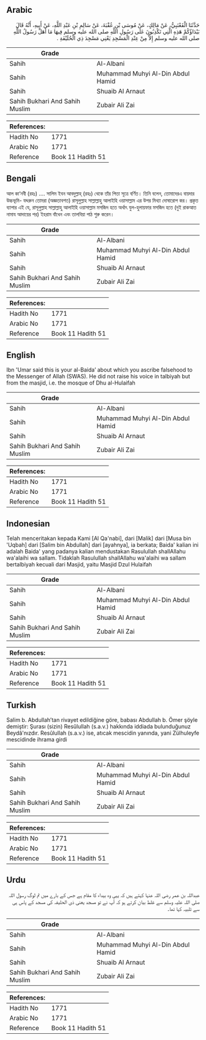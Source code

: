 ## Arabic


<div dir="rtl" lang="ar" style={{fontSize:'larger',backgroundColor:'#f8f9fa',padding:20}}>
حَدَّثَنَا الْقَعْنَبِيُّ، عَنْ مَالِكٍ، عَنْ مُوسَى بْنِ عُقْبَةَ، عَنْ سَالِمِ بْنِ عَبْدِ اللَّهِ، عَنْ أَبِيهِ، أَنَّهُ قَالَ بَيْدَاؤُكُمْ هَذِهِ الَّتِي تَكْذِبُونَ عَلَى رَسُولِ اللَّهِ صلى الله عليه وسلم فِيهَا مَا أَهَلَّ رَسُولُ اللَّهِ صلى الله عليه وسلم إِلاَّ مِنْ عِنْدِ الْمَسْجِدِ يَعْنِي مَسْجِدَ ذِي الْحُلَيْفَةِ ‏.‏
</div>
<div style={{backgroundColor:'#f8f9fa',padding:20, marginBottom: 10}}><table> <thead> <tr> <th>Grade</th> <th></th> </tr> </thead> <tbody> <tr><td>Sahih</td><td>Al-Albani</td></tr><tr><td>Sahih</td><td>Muhammad Muhyi Al-Din Abdul Hamid</td></tr><tr><td>Sahih</td><td>Shuaib Al Arnaut</td></tr><tr><td>Sahih Bukhari And Sahih Muslim</td><td>Zubair Ali Zai</td></tr></tbody></table><table> <thead> <tr> <th>References:</th> <th></th> </tr> </thead> <tbody><tr><td>Hadith No</td><td>1771</td></tr><tr><td>Arabic No</td><td>1771</td></tr><tr><td>Reference</td><td>Book 11 Hadith 51</td></tr></tbody></table></div>

## Bengali


<div dir="ltr" lang="bn" style={{fontSize:'larger',backgroundColor:'#f8f9fa',padding:20}}>
আল কা‘নবী (রহঃ) .... সালিম ইবন আবদুল্লাহ্ (রহঃ) থেকে তাঁর পিতা সূত্রে বর্ণিত। তিনি বলেন, তোমাদেরএ বায়দার উচ্চভূমি- যদ্দরুন তোমরা (অজ্ঞতাবশত) রাসূলুল্লাহ সাল্লাল্লাহু আলাইহি ওয়াসাল্লাম এর উপর মিথ্যা দোষারোপ কর। প্রকৃত ব্যাপার এই যে, রাসূলুল্লাহ সাল্লাল্লাহু আলাইহি ওয়াসাল্লাম মসজিদ হতে অর্থাৎ যুল-হুলায়ফার মসজিদ হতে (দুই রাকআত নামায আদায়ের পর) ইহরাম বাঁধেন এবং তালবিয়া পাঠ শুরু করেন।
</div>
<div style={{backgroundColor:'#f8f9fa',padding:20, marginBottom: 10}}><table> <thead> <tr> <th>Grade</th> <th></th> </tr> </thead> <tbody> <tr><td>Sahih</td><td>Al-Albani</td></tr><tr><td>Sahih</td><td>Muhammad Muhyi Al-Din Abdul Hamid</td></tr><tr><td>Sahih</td><td>Shuaib Al Arnaut</td></tr><tr><td>Sahih Bukhari And Sahih Muslim</td><td>Zubair Ali Zai</td></tr></tbody></table><table> <thead> <tr> <th>References:</th> <th></th> </tr> </thead> <tbody><tr><td>Hadith No</td><td>1771</td></tr><tr><td>Arabic No</td><td>1771</td></tr><tr><td>Reference</td><td>Book 11 Hadith 51</td></tr></tbody></table></div>

## English


<div dir="ltr" lang="en" style={{fontSize:'larger',backgroundColor:'#f8f9fa',padding:20}}>
Ibn 'Umar said this is your al-Baida’ about which you ascribe falsehood to the Messenger of Allah (SWAS). He did not raise his voice in talbiyah but from the masjid, i.e. the mosque of Dhu al-Hulaifah
</div>
<div style={{backgroundColor:'#f8f9fa',padding:20, marginBottom: 10}}><table> <thead> <tr> <th>Grade</th> <th></th> </tr> </thead> <tbody> <tr><td>Sahih</td><td>Al-Albani</td></tr><tr><td>Sahih</td><td>Muhammad Muhyi Al-Din Abdul Hamid</td></tr><tr><td>Sahih</td><td>Shuaib Al Arnaut</td></tr><tr><td>Sahih Bukhari And Sahih Muslim</td><td>Zubair Ali Zai</td></tr></tbody></table><table> <thead> <tr> <th>References:</th> <th></th> </tr> </thead> <tbody><tr><td>Hadith No</td><td>1771</td></tr><tr><td>Arabic No</td><td>1771</td></tr><tr><td>Reference</td><td>Book 11 Hadith 51</td></tr></tbody></table></div>

## Indonesian


<div dir="ltr" lang="id" style={{fontSize:'larger',backgroundColor:'#f8f9fa',padding:20}}>
Telah menceritakan kepada Kami [Al Qa'nabi], dari [Malik] dari [Musa bin 'Uqbah] dari [Salim bin Abdullah] dari [ayahnya], ia berkata; Baida' kalian ini adalah Baida' yang padanya kalian mendustakan Rasulullah shallAllahu wa'alaihi wa sallam. Tidaklah Rasulullah shallAllahu wa'alaihi wa sallam bertalbiyah kecuali dari Masjid, yaitu Masjid Dzul Hulaifah
</div>
<div style={{backgroundColor:'#f8f9fa',padding:20, marginBottom: 10}}><table> <thead> <tr> <th>Grade</th> <th></th> </tr> </thead> <tbody> <tr><td>Sahih</td><td>Al-Albani</td></tr><tr><td>Sahih</td><td>Muhammad Muhyi Al-Din Abdul Hamid</td></tr><tr><td>Sahih</td><td>Shuaib Al Arnaut</td></tr><tr><td>Sahih Bukhari And Sahih Muslim</td><td>Zubair Ali Zai</td></tr></tbody></table><table> <thead> <tr> <th>References:</th> <th></th> </tr> </thead> <tbody><tr><td>Hadith No</td><td>1771</td></tr><tr><td>Arabic No</td><td>1771</td></tr><tr><td>Reference</td><td>Book 11 Hadith 51</td></tr></tbody></table></div>

## Turkish


<div dir="ltr" lang="tr" style={{fontSize:'larger',backgroundColor:'#f8f9fa',padding:20}}>
Salim b. Abdullah’tan rivayet edildiğine göre, babası Abdullah b. Ömer şöyle demiştir: Şurası (sizin) Resûlullah (s.a.v.) hakkında iddiada bulunduğunuz Beydâ'nızdır. Resûlullah (s.a.v.) ise, atıcak mescidin yanında, yani Zülhuleyfe mescidinde ihrama girdi
</div>
<div style={{backgroundColor:'#f8f9fa',padding:20, marginBottom: 10}}><table> <thead> <tr> <th>Grade</th> <th></th> </tr> </thead> <tbody> <tr><td>Sahih</td><td>Al-Albani</td></tr><tr><td>Sahih</td><td>Muhammad Muhyi Al-Din Abdul Hamid</td></tr><tr><td>Sahih</td><td>Shuaib Al Arnaut</td></tr><tr><td>Sahih Bukhari And Sahih Muslim</td><td>Zubair Ali Zai</td></tr></tbody></table><table> <thead> <tr> <th>References:</th> <th></th> </tr> </thead> <tbody><tr><td>Hadith No</td><td>1771</td></tr><tr><td>Arabic No</td><td>1771</td></tr><tr><td>Reference</td><td>Book 11 Hadith 51</td></tr></tbody></table></div>

## Urdu


<div dir="rtl" lang="ur" style={{fontSize:'larger',backgroundColor:'#f8f9fa',padding:20}}>
عبداللہ بن عمر رضی اللہ عنہا کہتے ہیں کہ یہی وہ بیداء کا مقام ہے جس کے بارے میں تم لوگ رسول اللہ صلی اللہ علیہ وسلم سے غلط بیان کرتے ہو کہ آپ نے تو مسجد یعنی ذی الحلیفہ کی مسجد کے پاس ہی سے تلبیہ کہا تھا۔
</div>
<div style={{backgroundColor:'#f8f9fa',padding:20, marginBottom: 10}}><table> <thead> <tr> <th>Grade</th> <th></th> </tr> </thead> <tbody> <tr><td>Sahih</td><td>Al-Albani</td></tr><tr><td>Sahih</td><td>Muhammad Muhyi Al-Din Abdul Hamid</td></tr><tr><td>Sahih</td><td>Shuaib Al Arnaut</td></tr><tr><td>Sahih Bukhari And Sahih Muslim</td><td>Zubair Ali Zai</td></tr></tbody></table><table> <thead> <tr> <th>References:</th> <th></th> </tr> </thead> <tbody><tr><td>Hadith No</td><td>1771</td></tr><tr><td>Arabic No</td><td>1771</td></tr><tr><td>Reference</td><td>Book 11 Hadith 51</td></tr></tbody></table></div>